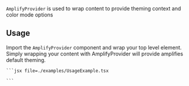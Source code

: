 
`AmplifyProvider` is used to wrap content to provide theming context and color mode options

## Usage

Import the `AmplifyProvider` component and wrap your top level element. Simply wrapping your content with AmplifyProvider will provide amplifies default theming.

<Example>
  <UsageExample />
  <ExampleCode>

    ```jsx file=./examples/UsageExample.tsx

    ```

  </ExampleCode>
</Example>
